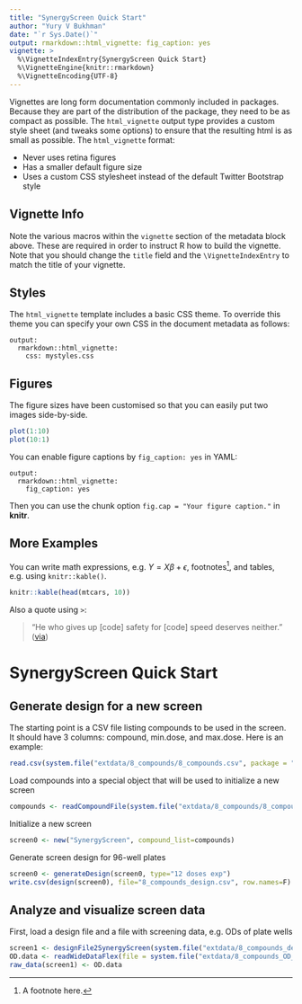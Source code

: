 ---
title: "SynergyScreen Quick Start"
author: "Yury V Bukhman"
date: "`r Sys.Date()`"
output: rmarkdown::html_vignette: fig_caption: yes
vignette: >
  %\VignetteIndexEntry{SynergyScreen Quick Start}
  %\VignetteEngine{knitr::rmarkdown}
  %\VignetteEncoding{UTF-8}
---

Vignettes are long form documentation commonly included in packages. Because they are part of the distribution of the package, they need to be as compact as possible. The `html_vignette` output type provides a custom style sheet (and tweaks some options) to ensure that the resulting html is as small as possible. The `html_vignette` format:

- Never uses retina figures
- Has a smaller default figure size
- Uses a custom CSS stylesheet instead of the default Twitter Bootstrap style

## Vignette Info

Note the various macros within the `vignette` section of the metadata block above. These are required in order to instruct R how to build the vignette. Note that you should change the `title` field and the `\VignetteIndexEntry` to match the title of your vignette.

## Styles

The `html_vignette` template includes a basic CSS theme. To override this theme you can specify your own CSS in the document metadata as follows:

    output: 
      rmarkdown::html_vignette:
        css: mystyles.css

## Figures

The figure sizes have been customised so that you can easily put two images side-by-side. 

```{r, fig.show='hold'}
plot(1:10)
plot(10:1)
```

You can enable figure captions by `fig_caption: yes` in YAML:

    output:
      rmarkdown::html_vignette:
        fig_caption: yes

Then you can use the chunk option `fig.cap = "Your figure caption."` in **knitr**.

## More Examples

You can write math expressions, e.g. $Y = X\beta + \epsilon$, footnotes^[A footnote here.], and tables, e.g. using `knitr::kable()`.

```{r, echo=FALSE, results='asis'}
knitr::kable(head(mtcars, 10))
```

Also a quote using `>`:

> "He who gives up [code] safety for [code] speed deserves neither."
([via](https://twitter.com/hadleywickham/status/504368538874703872))

# SynergyScreen Quick Start

## Generate design for a new screen
The starting point is a CSV file listing compounds to be used in the screen. It should have 3 columns: compound, min.dose, and	max.dose. Here is an example:
```{r see the compounds file}
read.csv(system.file("extdata/8_compounds/8_compounds.csv", package = "SynergyScreen"))
```

Load compounds into a special object that will be used to initialize a new screen
```{r Load a set of compounds}
compounds <- readCompoundFile(system.file("extdata/8_compounds/8_compounds.csv", package = "SynergyScreen"))
```

Initialize a new screen
```{r Initialize a new screen}
screen0 <- new("SynergyScreen", compound_list=compounds)
```

Generate screen design for 96-well plates
```{r Generate screen design for 96-well plates}
screen0 <- generateDesign(screen0, type="12 doses exp") 
write.csv(design(screen0), file="8_compounds_design.csv", row.names=F)
```

## Analyze and visualize screen data
First, load a design file and a file with screening data, e.g. ODs of plate wells
```{r Read in the data}
screen1 <- designFile2SynergyScreen(system.file("extdata/8_compounds_design_actually_used.csv", package = "SynergyScreen")) 
OD.data <- readWideDataFlex(file = system.file("extdata/8_compounds_OD_data.csv", package = "SynergyScreen"), row = c(3,13,23,33,43,53), col = rep("G",6)) 
raw_data(screen1) <- OD.data 
```

